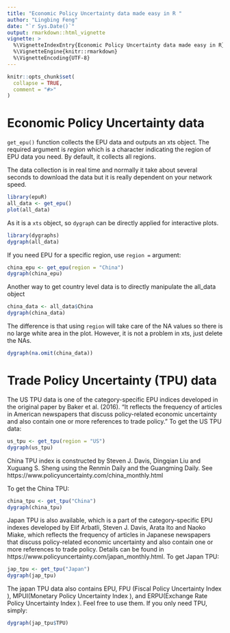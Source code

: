 ```yaml
---
title: "Economic Policy Uncertainty data made easy in R "
author: "Lingbing Feng"
date: "`r Sys.Date()`"
output: rmarkdown::html_vignette
vignette: >
  %\VignetteIndexEntry{Economic Policy Uncertainty data made easy in R}
  %\VignetteEngine{knitr::rmarkdown}
  %\VignetteEncoding{UTF-8}
---
```


```r
knitr::opts_chunk$set(
  collapse = TRUE,
  comment = "#>"
)
```

# Economic Policy Uncertainty data
`get_epu()` function collects the EPU data and outputs an xts object. The required argument is *region* which is a character indicating the region of EPU data you need. By default, it collects all regions.

The data collection is in real time and normally it take about several seconds to download the data but it is really dependent on your network speed.
```r
library(epuR)
all_data <- get_epu()
plot(all_data)
```

As it is a `xts` object, so `dygraph` can be directly applied for interactive plots.
```r
library(dygraphs)
dygraph(all_data)
```
If you need EPU for a specific region, use `region = ` argument:
```r
china_epu <- get_epu(region = "China")
dygraph(china_epu)
```

Another way to get country level data is to directly manipulate the all_data object
```r
china_data <- all_data$China
dygraph(china_data)
```
The difference is that using `region` will take care of the NA values so there is no large white area in the plot. However, it is not a problem in xts, just delete the NAs. 
```r
dygraph(na.omit(china_data))
```


# Trade Policy Uncertainty (TPU) data
The US TPU data is one of the category-specific EPU indices developed in the original paper by Baker et al. (2016). "It reflects the frequency of articles in American newspapers that discuss policy-related economic uncertainty and also contain one or more references to trade policy. " To get the US TPU data:
```r
us_tpu <- get_tpu(region = "US")
dygraph(us_tpu)
```
China TPU index is constructed by Steven J. Davis, Dingqian Liu and Xuguang S. Sheng using the Renmin Daily and the Guangming Daily. See https://www.policyuncertainty.com/china_monthly.html

To get the China TPU:
```r
china_tpu <- get_tpu("China")
dygraph(china_tpu)
```
Japan TPU is also available, which is a part of the category-specific EPU indexes developed by Elif Arbatli, Steven J. Davis, Arata Ito and Naoko Miake, which reflects the frequency of articles in Japanese newspapers that discuss policy-related economic uncertainty and also contain one or more references to trade policy. Details can be found in https://www.policyuncertainty.com/japan_monthly.html. To get Japan TPU:
```r
jap_tpu <- get_tpu("Japan")
dygraph(jap_tpu)
```
The japan TPU data also contains EPU, FPU (Fiscal Policy Uncertainty Index
), MPUI(Monetary Policy Uncertainty Index
), and ERPU(Exchange Rate Policy Uncertainty Index
). Feel free to use them. If you only need TPU, simply:
```r
dygraph(jap_tpu$TPU)
```































